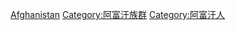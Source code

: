 [[Category:依族群劃分的各國人物|Afghanistan]]
[[Category:阿富汗族群|Category:阿富汗族群]]
[[Category:阿富汗人|Category:阿富汗人]]